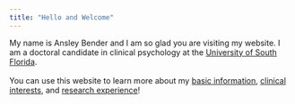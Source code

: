 ```yaml
---
title: "Hello and Welcome"
---
```

<script>
   $(document).ready(function() {
     $head = $('#header');
     $head.prepend('<img src=\"Headshot.jpeg\" style=\"float: right;width: 300px;\"/>')
   });
</script>

My name is Ansley Bender and I am so glad you are visiting my website. I am a doctoral candidate in clinical psychology at the [University of South Florida](https://www.usf.edu/arts-sciences/departments/psychology/).
<br>
<br>
You can use this website to learn more about my [basic information](https://ansley9521.github.io/about.html), [clinical interests](https://ansley9521.github.io/Clinical.html), and [research experience](https://ansley9521.github.io/Research.html)!
